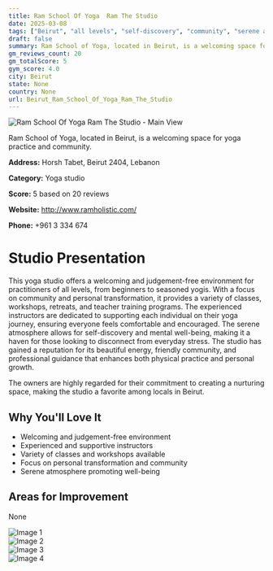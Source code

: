 ```yaml
---
title: Ram School Of Yoga  Ram The Studio
date: 2025-03-08
tags: ["Beirut", "all levels", "self-discovery", "community", "serene atmosphere", "Beirut"]  
draft: false
summary: Ram School of Yoga, located in Beirut, is a welcoming space for yoga practice and community.
gm_reviews_count: 20
gm_totalScore: 5
gym_score: 4.0
city: Beirut
state: None
country: None
url: Beirut_Ram_School_Of_Yoga_Ram_The_Studio
---
```


<div className="aspect-[16/9] relative my-8">
  <img 
    src="https://lh5.googleusercontent.com/p/AF1QipOtPHOguQiscriMZh0_BHh-mCPkljNhNDIo13KO=w1920-h1080-k-no"
    alt="Ram School Of Yoga  Ram The Studio - Main View"
    className="object-cover absolute inset-0 w-full h-full rounded-lg"
  />
</div>

Ram School of Yoga, located in Beirut, is a welcoming space for yoga practice and community.

**Address:** Horsh Tabet, Beirut 2404, Lebanon

**Category:** Yoga studio

**Score:** 5 based on 20 reviews

**Website:** http://www.ramholistic.com/

**Phone:** +961 3 334 674

# Studio Presentation

This yoga studio offers a welcoming and judgement-free environment for practitioners of all levels, from beginners to seasoned yogis. With a focus on community and personal transformation, it provides a variety of classes, workshops, retreats, and teacher training programs. The experienced instructors are dedicated to supporting each individual on their yoga journey, ensuring everyone feels comfortable and encouraged. The serene atmosphere allows for self-discovery and mental well-being, making it a haven for those looking to disconnect from everyday stress. The studio has gained a reputation for its beautiful energy, friendly community, and professional guidance that enhances both physical practice and personal growth.

The owners are highly regarded for their commitment to creating a nurturing space, making the studio a favorite among locals in Beirut.

## Why You'll Love It

- Welcoming and judgement-free environment
- Experienced and supportive instructors
- Variety of classes and workshops available
- Focus on personal transformation and community
- Serene atmosphere promoting well-being

## Areas for Improvement

None

<div className="grid grid-cols-1 xl:grid-cols-2 gap-4 my-8">
<div className="aspect-[4/3] relative"><img src="https://lh5.googleusercontent.com/p/AF1QipOXY-1ySbJNNC1Y_khfZJ1yJ1ABgqjpKjr_5D50=w1920-h1080-k-no" alt="Image 1" className="object-cover absolute inset-0 w-full h-full rounded-lg" /></div>
<div className="aspect-[4/3] relative"><img src="https://lh5.googleusercontent.com/p/AF1QipMV38D_lkB64eeoHKo4siOD6AOBXpjArAVbhd2_=w1920-h1080-k-no" alt="Image 2" className="object-cover absolute inset-0 w-full h-full rounded-lg" /></div>
<div className="aspect-[4/3] relative"><img src="https://lh5.googleusercontent.com/p/AF1QipMkFuSIbVedOw-KNlrgjtZ4mVZT_zBJK41glwXh=w1920-h1080-k-no" alt="Image 3" className="object-cover absolute inset-0 w-full h-full rounded-lg" /></div>
<div className="aspect-[4/3] relative"><img src="https://lh5.googleusercontent.com/p/AF1QipMrvFGYKaJ6CtPENoqLN_Ng7QTBCiLHQ7sp2vyV=w1920-h1080-k-no" alt="Image 4" className="object-cover absolute inset-0 w-full h-full rounded-lg" /></div>
</div>